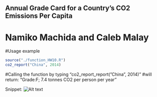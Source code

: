 ## Annual Grade Card for a Country's CO2 Emissions Per Capita
# Namiko Machida and Caleb Malay

#Usage example
```r
source("./function_HW10.R")
co2_report("China", 2014)
```
#Calling the function by typing "co2_report_report("China", 2014)"
#will return: "Grade:F; 7.4 tonnes CO2 per person per year"

Snippet: ![Alt text](/Users/Caleb/OneDrive/Pictures/HW10.png) 
